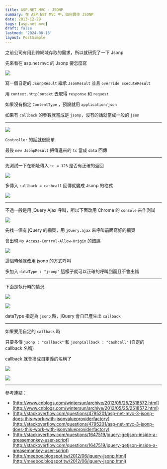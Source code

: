 ```yaml
---
title: ASP.NET MVC - JSONP
summary: 在 ASP.NET MVC 中，如何實作 JSONP
date: 2013-12-29
tags: [asp.net mvc]
draft: false
lastmod: '2024-08-16'
layout: PostSimple
---
```


之前公司有用到跨網域存取的需求，所以就研究了一下 Jsonp

先來看在 asp.net mvc 的 Jsonp 要怎麼寫

![](/static/images/2013/aspnet-mvc-jsonp/01.webp)

寫一個自定的 `JsonpResult` 繼承 `JsonResult` 並且 `override ExecuteResult`

用 `context.httpContext` 去取得 `response` 和 `request`

如果沒有指定 `ContentType` ，預設就用 `application/json`

如果有 `callback` 的參數就當成是 `jsonp`，沒有的話就當成一般的 `json`

---

![](/static/images/2013/aspnet-mvc-jsonp/02.webp)

`Controller` 的話就很簡單

最後 `new JsonpResult` 把傳進來的 `tc` 當成 `data` 回傳

---

先測試一下在網址傳入 `tc = 123` 是否有正確的返回

![](/static/images/2013/aspnet-mvc-jsonp/03.webp)

多傳入 `callback = cashcall` 回傳就變成 Jsonp 的格式

![](/static/images/2013/aspnet-mvc-jsonp/04.webp)

---

不過一般是用 jQuery Ajax 呼叫，所以下面改用 Chrome 的 `console` 來作測試

![](/static/images/2013/aspnet-mvc-jsonp/05.webp)

先找一個有 jQuery 的網頁，用 `jQuery.ajax` 來呼叫前面寫好的網頁

會出現 `No Access-Control-Allow-Origin` 的錯誤

![](/static/images/2013/aspnet-mvc-jsonp/06.webp)

這個時候就改用 jsonp 的方式呼叫

多加入 `dataType : "jsonp"` 這樣子就可以正確的呼叫到而且不會出錯

---

下面是執行時的情況

![](/static/images/2013/aspnet-mvc-jsonp/07.webp)

![](/static/images/2013/aspnet-mvc-jsonp/08.webp)

dataType 指定為 `jsonp` 時，jQuery 會自已產生出 `callback`

---

如果要用自定的 `callback` 時

只要多傳 `jsonp : "callback"` 和 `jsonpCallback : "cashcall"` (自定的 callback 名稱)

callback 就會換成自定義的名稱了

![](/static/images/2013/aspnet-mvc-jsonp/09.webp)

![](/static/images/2013/aspnet-mvc-jsonp/10.webp)

---

參考連結：

- [http://www.cnblogs.com/wintersun/archive/2012/05/25/2518572.html](http://www.cnblogs.com/wintersun/archive/2012/05/25/2518572.html)
- [http://stackoverflow.com/questions/4795201/asp-net-mvc-3-jsonp-does-this-work-with-jsonvalueproviderfactory](http://stackoverflow.com/questions/4795201/asp-net-mvc-3-jsonp-does-this-work-with-jsonvalueproviderfactory)
- [http://stackoverflow.com/questions/1647519/jquery-getjson-inside-a-greasemonkey-user-script](http://stackoverflow.com/questions/1647519/jquery-getjson-inside-a-greasemonkey-user-script)
- [http://meebox.blogspot.tw/2012/06/jquery-jsonp.html](http://meebox.blogspot.tw/2012/06/jquery-jsonp.html)
